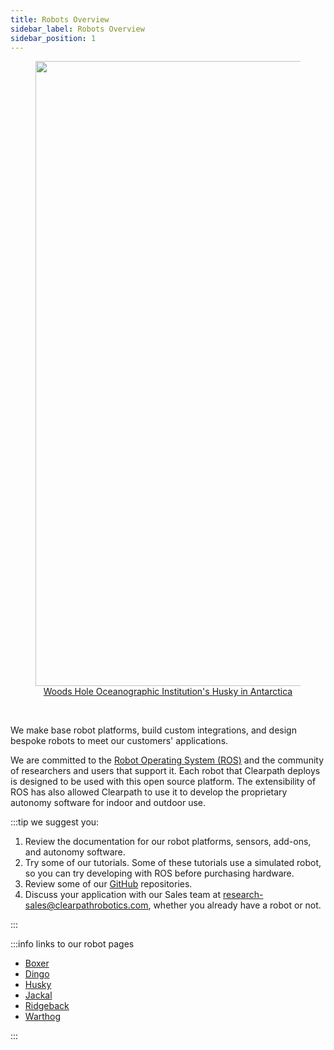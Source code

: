 ```yaml
---
title: Robots Overview
sidebar_label: Robots Overview
sidebar_position: 1
---
```


<center>
  <figure>
    <a href="https://clearpathrobotics.com/blog/2022/04/research-team-advances-penguin-conservation-research-with-robotics-in-antarctica/">
      <img
        src="/img/about_images/about_2.jpg"
        width="1000"
      />
      <figcaption>Woods Hole Oceanographic Institution's Husky in Antarctica</figcaption>
    </a>
  </figure>
</center>

<br />

We make base robot platforms, build custom integrations, and design bespoke robots to meet our customers' applications.

We are committed to the [Robot Operating System (ROS)](https://ros.org/) and the community of researchers and users that support it.
Each robot that Clearpath deploys is designed to be used with this open source platform.
The extensibility of ROS has also allowed Clearpath to use it to develop the proprietary autonomy software for indoor and outdoor use.

:::tip we suggest you:

1.  Review the documentation for our robot platforms, sensors, add-ons, and autonomy software.
2.  Try some of our tutorials. Some of these tutorials use a simulated robot, so you can try developing with ROS before purchasing hardware.
3.  Review some of our [GitHub](https://github.com/clearpathrobotics) repositories.
4.  Discuss your application with our Sales team at <research-sales@clearpathrobotics.com>, whether you already have a robot or not.

:::

:::info links to our robot pages

- [Boxer](indoor_robots/boxer/user_manual_boxer.mdx)
- [Dingo](indoor_robots/dingo/user_manual_dingo.mdx)
- [Husky](outdoor_robots/husky/user_manual_husky.mdx)
- [Jackal](outdoor_robots/jackal/user_manual_jackal.mdx)
- [Ridgeback](indoor_robots/ridgeback/user_manual_ridgeback.mdx)
- [Warthog](outdoor_robots/warthog/user_manual_warthog.mdx)

:::
